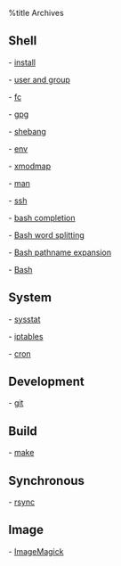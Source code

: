 %title Archives

== Shell ==

-   [[install]]

-   [[user and group]]

-   [[fc]]

-   [[gpg]]

-   [[shebang]]

-   [[env]]

-   [[xmodmap]]

-   [[man]]

-   [[ssh]] 

-   [[bash completion]]

-   [[Bash word splitting ]]

-   [[Bash pathname expansion]]

-   [[Bash]]

== System ==

-   [[sysstat]]

-   [[iptables]]

-   [[cron]]

== Development ==

-   [[git]]

== Build ==

-   [[make]]

== Synchronous ==

-   [[rsync]]

== Image ==

-   [[ImageMagick]]

